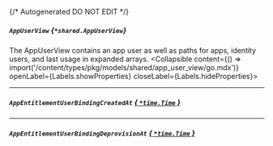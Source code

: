 {/* Autogenerated DO NOT EDIT  */}

##### `AppUserView` *{`*shared.AppUserView`}*
The AppUserView contains an app user as well as paths for apps, identity users, and last usage in expanded arrays.
<Collapsible content={() => import('/content/types/pkg/models/shared/app_user_view/go.mdx')} openLabel={Labels.showProperties} closeLabel={Labels.hideProperties}>
</Collapsible>

---
##### `AppEntitlementUserBindingCreatedAt` [*{ `*time.Time` }*](https://pkg.go.dev/time#Time)

---
##### `AppEntitlementUserBindingDeprovisionAt` [*{ `*time.Time` }*](https://pkg.go.dev/time#Time)


